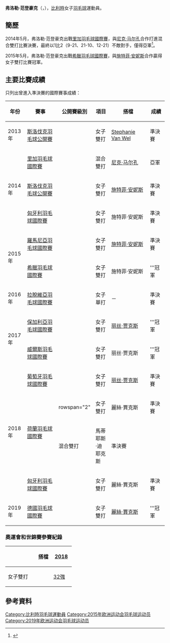 {{noteTA|G1=Badminton}}
{{Infobox 羽球選手
| playername              = 弗洛勒·范登豪克<br/>{{lang|en|Flore Vandenhoucke}}
| image                   = 
| size                    = 
| caption                 = 
| birth_name              = 
| date_of_birth           = {{birth_date_and_age|1995|3|15}}<ref name="15Baku">{{cite web|title=Athletes - Belgium BEL - Flore Vandenhoucke|url=http://www.baku2015.com/athletes/athlete=vandenhoucke-flore-1021744/index.html?intcmp=athletes-hub|publisher=Baku 2015 European Games official website|access-date=2015-06-15|archive-url=https://web.archive.org/web/20161010213843/http://www.baku2015.com/athletes/athlete=vandenhoucke-flore-1021744/index.html?intcmp=athletes-hub|archive-date=2016-10-10|dead-url=yes}}{{en}}</ref>
| place_of_birth          = {{BEL}}[[龙瑟|龙瑟]]<ref name="15Baku"/>
| height                  = {{height|m=1.66}}<ref name="15Baku"/>
| weight                  = {{weight|kg=72}}<ref name="15Baku"/>
| event                   = 女子單打、女子雙打、混合雙打
| country                 = {{BEL}}
| years_active            = 
| handedness              = 
| coach                   = [[Alan_McIlvain|Alan McIlvain]]<ref name="15Baku"/>
| highest_ranking         = 第92位（女雙-[[施特菲·安妮斯|安妮斯]]）
| date_of_highest_ranking = 2015年4月9日 <ref name="ranking">[http://bwfcontent.tournamentsoftware.com/ranking/player.aspx?id=8745&player=262485 BWF World Ranking - Ranking of Flore VANDENHOUCKE (65846)]{{en}}</ref>
| current_ranking         = 第232位（女單）<br/>第92位（女雙-[[施特菲·安妮斯|安妮斯]]）<br/>第72位（混雙-[[尼克·马尔孔|马尔孔]]）
| date_of_current_ranking = 2015年4月9日<ref>[http://bwfcontent.tournamentsoftware.com/ranking/category.aspx?id=8745&category=473 BWF World Ranking - BWF世界排名榜 (4/9/2015) - Women's singles]{{en}}</ref><ref>[http://bwfcontent.tournamentsoftware.com/ranking/category.aspx?id=8745&category=475 BWF World Ranking - BWF世界排名榜 (4/9/2015) - Women's doubles] {{Wayback|url=http://bwfcontent.tournamentsoftware.com/ranking/category.aspx?id=8745&category=475 |date=20200224235924 }}{{en}}</ref><ref>[http://bwfcontent.tournamentsoftware.com/ranking/category.aspx?id=8745&category=476 BWF World Ranking - BWF世界排名榜 (4/9/2015) - Mixed doubles] {{Wayback|url=http://bwfcontent.tournamentsoftware.com/ranking/category.aspx?id=8745&category=476 |date=20200224235928 }}{{en}}</ref>
| played                  = 38勝–37負（女單）<br/>30勝–37負（女雙）<br/>7勝–20負（混雙）
| titles                  = 
| bwf_profile             = 974DD899-7489-41BF-A028-5FA14D1056F3
| bwf_id                  = 65846
| updated                 = 2015年4月14日
}}
{{MedalTableTop}}
{{MedalSport | 女子[[羽毛球|羽毛球]]}}
{{MedalCountry | {{BEL}}}}
{{MedalBottom}}
'''弗洛勒·范登豪克'''（{{lang-nl|Flore Vandenhoucke}}，{{bd|1995年|3月15日||}}），[[比利時|比利時]]女子[[羽毛球|羽毛球]]運動員。

==簡歷==
2014年5月，弗洛勒·范登豪克出戰[[2014年里加羽毛球國際賽|里加羽毛球國際賽]]，與[[尼克·马尔孔|尼克·马尔孔]]合作打進混合雙打比賽決賽，最終以1比2（9-21、21-10、12-21）不敵對手，僅得亞軍<ref>{{nl}}{{cite news |title=Flore Vandenhoucke verliest finale gemengd in Riga |url=https://www.nieuwsblad.be/cnt/dmf20140507_01096137 |publisher=Nieuwsblad |date=2014-05-08 |accessdate=2018-07-17 |archive-date=2018-07-17 |archive-url=https://web.archive.org/web/20180717095952/https://www.nieuwsblad.be/cnt/dmf20140507_01096137 |dead-url=no }}</ref>。

2015年5月，弗洛勒·范登豪克出戰[[2015年希臘羽毛球國際賽|希臘羽毛球國際賽]]，與[[施特菲·安妮斯|施特菲·安妮斯]]合作贏得女子雙打比賽冠軍。

==主要比賽成績==
只列出曾進入準決賽的國際賽事成績：
{| class=wikitable style="text-align:center; font-size:small;" 
!width="50"|年份
!width="180"|賽事
!width="80"|公開賽級別
!width="60"|項目
!width="150"|搭檔
!width="50"|成績
|-
!rowspan="1"|2013年
|[[2013年斯洛伐克羽毛球公開賽|斯洛伐克羽毛球公開賽]]
|{{BWFFS}}
|女子雙打
|[[Stephanie_Van_Wel|Stephanie Van Wel]]
|bgcolor="#b8860b"|準決賽
|-
!rowspan="3"|2014年
|[[2014年里加羽毛球國際賽|里加羽毛球國際賽]]
|{{BWFFS}}
|混合雙打
|[[尼克·马尔孔|尼克·马尔孔]]
|bgcolor="silver"|亞軍
|-
|[[2014年斯洛伐克羽毛球公開賽|斯洛伐克羽毛球公開賽]]
|{{BWFFS}}
|女子雙打
|[[施特菲·安妮斯|施特菲·安妮斯]]
|bgcolor="#b8860b"|準決賽
|-
|[[2014年匈牙利羽毛球國際賽|匈牙利羽毛球國際賽]]
|{{BWFIS}}
|女子雙打
|施特菲·安妮斯
|bgcolor="#b8860b"|準決賽
|-
!rowspan="2"|2015年
|[[2015年羅馬尼亞羽毛球國際賽|羅馬尼亞羽毛球國際賽]]
|{{BWFIS}}
|女子雙打
|[[施特菲·安妮斯|施特菲·安妮斯]]
|bgcolor="#b8860b"|準決賽
|-
|[[2015年希臘羽毛球國際賽|希臘羽毛球國際賽]]
|{{BWFIS}}
|女子雙打
|施特菲·安妮斯
|bgcolor="gold"|'''冠軍
|-
!rowspan="1"|2016年
|[[2016年拉脫維亞羽毛球國際賽|拉脫維亞羽毛球國際賽]]
|{{BWFFS}}
|女子單打
|－
|bgcolor="#b8860b"|準決賽
|-
!rowspan="2"|2017年
|[[2017年保加利亞羽毛球國際賽|保加利亞羽毛球國際賽]]
|{{BWFFS}}
|女子雙打
|[[丽丝·贾克斯|丽丝·贾克斯]]
|bgcolor="gold"|'''冠軍
|-
|[[2017年威爾斯羽毛球國際賽|威爾斯羽毛球國際賽]]
|{{BWFFS}}
|女子雙打
|丽丝·贾克斯
|bgcolor="gold"|'''冠軍
|-
!rowspan="4"|2018年
|[[2018年葡萄牙羽毛球國際賽|葡萄牙羽毛球國際賽]]
|{{BWFIS}}
|女子雙打
|[[丽丝·贾克斯|丽丝·贾克斯]]
|bgcolor="#b8860b"|準決賽
|-
|rowspan="2"|[[2018年荷蘭羽毛球國際賽|荷蘭羽毛球國際賽]]
|rowspan="2" {{BWFIS}}
|女子雙打
|麗絲·賈克斯
|bgcolor="#b8860b"|準決賽
|-
|混合雙打
|馬蒂耶斯·迪耶克斯
|bgcolor="#b8860b"|準決賽
|-
|[[2018年匈牙利羽毛球國際賽|匈牙利羽毛球國際賽]]
|{{BWFIC}}
|女子雙打
|麗絲·賈克斯
|bgcolor="#b8860b"|準決賽
|-
!rowspan="1"|2019年
|[[2019年德國羽毛球國際賽|德國羽毛球國際賽]]
|{{BWFFS}}
|女子雙打
|[[麗絲·賈克斯|麗絲·賈克斯]]
|bgcolor="gold"|'''冠軍
|}
{{BWF賽事級別索引}}

===奧運會和世錦賽參賽紀錄===
{| class=wikitable style="text-align:center; font-size:small;" 
!
!搭檔
!width="50"|[[2018年世界羽毛球錦標賽|2018]]
|-
!width="80"|女子雙打
|align="left"|{{nowrap|[[丽丝·贾克斯|丽丝·贾克斯]]}}
|[[2018年世界羽毛球錦標賽女子雙打項目|32強]]
|}

==參考資料==
{{Reflist}}

{{DEFAULTSORT:Vandenhoucke, Flore}}
[[Category:比利時羽毛球運動員|Category:比利時羽毛球運動員]]
[[Category:2015年欧洲运动会羽毛球运动员|Category:2015年欧洲运动会羽毛球运动员]]
[[Category:2019年欧洲运动会羽毛球运动员|Category:2019年欧洲运动会羽毛球运动员]]